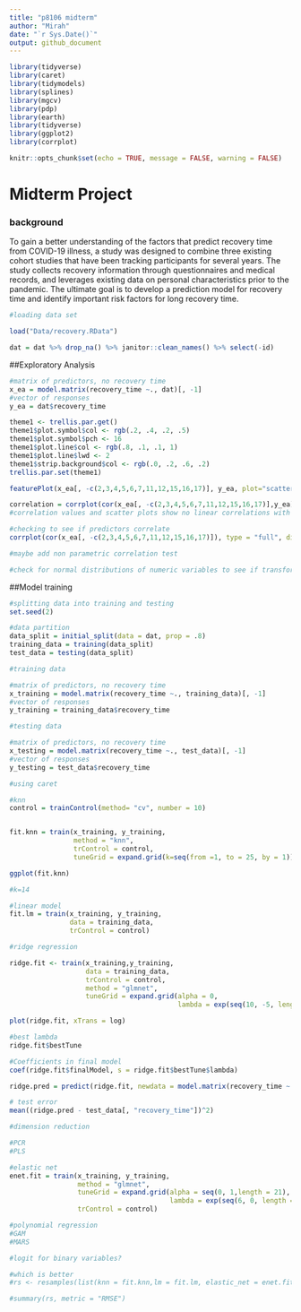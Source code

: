 ```yaml
---
title: "p8106 midterm"
author: "Mirah"
date: "`r Sys.Date()`"
output: github_document
---
```


```r
library(tidyverse)
library(caret)
library(tidymodels)
library(splines)
library(mgcv)
library(pdp)
library(earth)
library(tidyverse)
library(ggplot2)
library(corrplot)

knitr::opts_chunk$set(echo = TRUE, message = FALSE, warning = FALSE)

```
# Midterm Project
### background
To gain a better understanding of the factors that predict recovery time from COVID-19 illness, a study was designed to combine three existing cohort studies that have been tracking participants for several years. The study collects recovery information through questionnaires and medical records, and leverages existing data on personal characteristics prior to the pandemic. The ultimate goal is to develop a prediction model for recovery time and identify important risk factors for long recovery time.
```r

#loading data set

load("Data/recovery.RData")

dat = dat %>% drop_na() %>% janitor::clean_names() %>% select(-id)

```

##Exploratory Analysis
```r
#matrix of predictors, no recovery time
x_ea = model.matrix(recovery_time ~., dat)[, -1]
#vector of responses
y_ea = dat$recovery_time

theme1 <- trellis.par.get()
theme1$plot.symbol$col <- rgb(.2, .4, .2, .5)
theme1$plot.symbol$pch <- 16
theme1$plot.line$col <- rgb(.8, .1, .1, 1)
theme1$plot.line$lwd <- 2
theme1$strip.background$col <- rgb(.0, .2, .6, .2)
trellis.par.set(theme1)

featurePlot(x_ea[, -c(2,3,4,5,6,7,11,12,15,16,17)], y_ea, plot="scatter", labels = c("", "Y"),type = c("p", "smooth"), layout = c(3,2))

correlation = corrplot(cor(x_ea[, -c(2,3,4,5,6,7,11,12,15,16,17)],y_ea))
#correlation values and scatter plots show no linear correlations with the nummeric variables

#checking to see if predictors correlate
corrplot(cor(x_ea[, -c(2,3,4,5,6,7,11,12,15,16,17)]), type = "full", diag= FALSE)

#maybe add non parametric correlation test

#check for normal distributions of numeric variables to see if transformationa are necessary
```

##Model training

```r
#splitting data into training and testing 
set.seed(2)

#data partition
data_split = initial_split(data = dat, prop = .8)
training_data = training(data_split)
test_data = testing(data_split)
```


```r
#training data

#matrix of predictors, no recovery time
x_training = model.matrix(recovery_time ~., training_data)[, -1]
#vector of responses
y_training = training_data$recovery_time

#testing data

#matrix of predictors, no recovery time
x_testing = model.matrix(recovery_time ~., test_data)[, -1]
#vector of responses
y_testing = test_data$recovery_time

```


```r
#using caret

#knn
control = trainControl(method= "cv", number = 10)


fit.knn = train(x_training, y_training,
                method = "knn",
                trControl = control,
                tuneGrid = expand.grid(k=seq(from =1, to = 25, by = 1)))

ggplot(fit.knn)

#k=14
```

```r
#linear model
fit.lm = train(x_training, y_training,
               data = training_data,
               trControl = control)
```

```r
#ridge regression

ridge.fit <- train(x_training,y_training,
                   data = training_data,
                   trControl = control,
                   method = "glmnet",
                   tuneGrid = expand.grid(alpha = 0,
                                          lambda = exp(seq(10, -5, length=100))))

plot(ridge.fit, xTrans = log)

#best lambda
ridge.fit$bestTune

#Coefficients in final model
coef(ridge.fit$finalModel, s = ridge.fit$bestTune$lambda)

ridge.pred = predict(ridge.fit, newdata = model.matrix(recovery_time ~ .,test_data)[,-1])

# test error
mean((ridge.pred - test_data[, "recovery_time"])^2)
```

```r
#dimension reduction

#PCR
#PLS

#elastic net
enet.fit = train(x_training, y_training,
                 method = "glmnet",
                 tuneGrid = expand.grid(alpha = seq(0, 1,length = 21),
                                        lambda = exp(seq(6, 0, length = 100))),
                 trControl = control)
```

```r
#polynomial regression
#GAM
#MARS

#logit for binary variables?
```


```r
#which is better
#rs <- resamples(list(knn = fit.knn,lm = fit.lm, elastic_net = enet.fit))

#summary(rs, metric = "RMSE")
```


